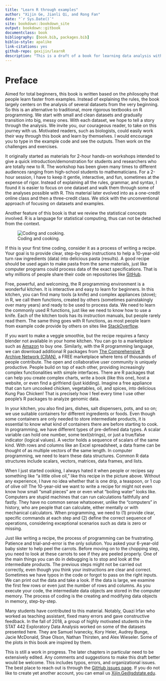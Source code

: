 --- 
title: "Learn R through examples"
author: "Xijin Ge, Jianli Qi, and Rong Fan"
date: "`r Sys.Date()`"
site: bookdown::bookdown_site
output: bookdown::gitbook
documentclass: book
bibliography: [book.bib, packages.bib]
biblio-style: apalike
link-citations: yes
github-repo: gexijin/learnR
description: "This is a draft of a book for learning data analysis with the R language. This book emphasizes hands activities. Comments and suggestions are welcome."
---
   

# Preface{-}
Aimed for total beginners, this book is written based on the philosophy that people learn faster from examples. 
Instead of explaining the rules, the book largely centers on the analysis of several datasets from the very beginning.
 So this is an alternative to traditional, more rigorous textbooks on R programming. 
 We start with small and clean datasets and gradually transition into big, messy ones.
  With each dataset, we hope to tell a story through the analysis. 
  We invite you, our courageous reader, to take on this journey with us. 
  Motivated readers, such as biologists, could easily work their way through this book and learn by themselves. 
  I would encourage you to type in the example code and see the outputs. Then work on the challenges and exercises. 

It originally started as materials for 2-hour hands-on workshops intended to 
give a quick introduction/demonstration for students and researchers who are totally new to R. 
The workshop has been given many times to different audiences ranging from high-school students
 to mathematicians. For a 2-hour session, I have to keep it gentle, interactive, and fun, 
 sometimes at the expense of rigor. Instead of explaining all the rules, grammar, and syntax, 
 I found it is easier to focus on one dataset and walk them through some of the analyses possible with R. 
 This material later evolved into as a one-credit online class and then a three-credit class. 
 We stick with the unconventional approach of focusing on datasets and examples. 

Another feature of this book is that we review the statistical concepts involved. 
R is a language for statistical computing, thus can not be detached from the context. 

![Coding and cooking.](https://github.com/gexijin/learnR/raw/master/images/cooking.png)

If this is your first time coding, consider it as a process of writing a recipe. 
Your goal is to provide clear, step-by-step instructions to help a 10-year-old turn raw 
ingredients (data) into delicious pasta (results). A good recipe should be used again 
to make pasta from the same materials, just like computer programs could process data 
of the exact specifications. That is why millions of people share their code on repositories like [GitHub](https://github.com/).

Free, powerful, and welcoming, the R programming environment is a wonderful kitchen. 
It is interactive and easy to learn for beginners. In this kitchen, you can find many 
tools (a knife) and complex appliances (stove); in R, we call them functions,
 created by others (sometimes painstakingly over many years) and ready to be 
 used to process data. We need to learn the commonly used R functions, 
 just like we need to know how to use a knife. Each of the kitchen tools 
 has its instruction manuals, but people rarely read them. The same thing 
 goes with R functions, as most people learn from example code provide
  by others on sites like [StackOverflow](https://stackoverflow.com/).

If you want to make a veggie smoothie, but the recipe requires a fancy 
blender not available in your home kitchen. You can go to a marketplace
 such as [Amazon](https://www.amazon.com/) to buy one. 
 Similarly, with the R programming language, we can download additional R
  packages from [The Comprehensive R Archive Network (CRAN)](https://cran.r-project.org/), 
  a FREE marketplace where tens of thousands of people contribute. 
  The open and collaborative user community is uniquely productive. 
  People build on top of each other, providing increasingly complex 
  functionalities with simple interfaces. There are R packages that can 
  help you create complex charts,  write a book (like this one), 
  host a website, or even find a girlfriend (just kidding). 
  Imagine a free appliance that can turn uncooked chicken, 
  vegetables, oil, and spices, into delicious Kung Pao Chicken! 
  That is precisely how I feel every time I use other people's 
  R packages to analyze genomic data.

In your kitchen, you also find jars, dishes, salt dispensers, pots, and so on; 
we use suitable containers for different ingredients or foods. Even though some 
containers are only needed to store intermediate products, it is essential to 
know what kind of containers there are before starting to cook. In programming, 
we have different types of pre-defined data types. A scalar variable can hold 
one number, some text(strings), or just a true/false indicator (logical values). 
A vector holds a sequence of scalars of the same kind. With rows and columns 
like an Excel spreadsheet, a data frame can be thought of as multiple vectors 
of the same length. In computer programming, we need to learn these data structures. 
Common R data structures include scalars, vectors, matrices, data frames, and lists.

When I just started cooking, I always hated it when people or recipes say something 
like “a little  olive oil,” like this recipe in the picture above. Without any experience, 
I have no idea whether that is one drip, a teaspoon,  or 1 cup of olive oil! 
The 10-year-old we want to write a recipe for might not even know how small 
“small pieces” are or even what “boiling water” looks like. Computers are stupid 
machines that can run calculations faithfully and fastly.  They have no common sense whatsoever,
 unlike the “computers” in history, who are people that can calculate, either mentally or 
 with mechanical calculators. When programming, we need to (1) provide clear, specific commands 
 at each step and (2) define the correct sequence of operations, considering exceptional 
 scenarios such as data is zero or missing.

Just like writing a recipe, the process of programming can be frustrating. Patience and 
trial-and-error is the only solution. You asked your 6-year-old baby sister to help peel 
the carrots. Before moving on to the chopping step, you need to look at these carrots to 
see if they are peeled properly. One of the main things you can do in debugging is to 
stop and look at the intermediate products. The previous steps might not be carried 
out correctly, even though you think your instructions are clear and correct. 
Sometimes we have typos in the code or forgot to pass on the right inputs. 
We can print out the data and take a look. If the data is large, we examine 
the first few rows or even just the number of rows and columns. 
As you execute your code, the intermediate data objects are stored in the computer memory. 
The process of coding is the creating and modifying data objects in memory, step-by-step.


Many students have contributed to this material. Notably, Quazi Irfan who worked as 
teaching assistant, fixed many errors and gave constructive feedback. In the fall of 
2018, a group of highly motivated students in the STAT 442 Exploratory Data Analysis 
worked on some of the datasets presented here. They are Samuel Ivanecky, Kory Heier, 
Audrey Bunge, Jacie McDonald, Shae Olson, Nathan Thirsten, and Alex Wieseler. 
Some of the plots in this book are inspired by them.

This is still a work in progress. The later chapters in particular need to be extensively edited.
Any comments and suggestions to make this draft better would be welcome. 
This includes typos, errors, and organizational issues. The best place to reach 
out is through the [GitHub issues page](https://github.com/gexijin/learnR/issues).
 If you do not like to create yet another account, you can email us <Xijin.Ge@sdstate.edu>. 